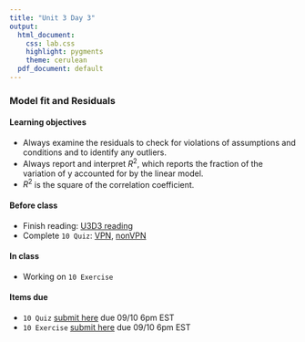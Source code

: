 ```yaml
---
title: "Unit 3 Day 3"
output: 
  html_document:
    css: lab.css
    highlight: pygments
    theme: cerulean
  pdf_document: default
---
```


### Model fit and Residuals

#### Learning objectives 
* Always examine the residuals to check for violations of assumptions and conditions and to identify any outliers.
*  Always report and interpret $R^2$, which reports the fraction of the variation of y accounted for by the linear model.
* $R^2$ is the square of the correlation coefficient.

#### Before class
* Finish reading: [U3D3 reading](https://piazza.com/class_profile/get_resource/kcqqet0ou724kc/keosqzj1ckx773)
* Complete `10 Quiz`: [VPN](http://138.110.84.108:3838/sshan/quiz/Unit3/#section-quiz-2), [nonVPN](http://159.89.233.150:3838/stat140/quiz/Unit3/#section-quiz-2)

#### In class
* Working on `10 Exercise`

#### Items due
* `10 Quiz` [submit here](https://moodle.mtholyoke.edu/mod/assign/view.php?id=563885) due 09/10 6pm EST
* `10 Exercise` [submit here](https://moodle.mtholyoke.edu/mod/assign/view.php?id=563888) due 09/10 6pm EST